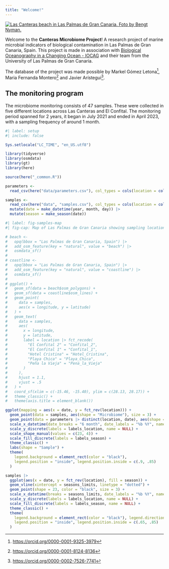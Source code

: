 ```yaml
---
title: "Welcome!"
---
```


[![Las Canteras beach in Las Palmas de Gran Canaria. Foto by Bengt Nyman.](canteras.jpeg)](https://upload.wikimedia.org/wikipedia/commons/1/1e/Playa_de_las_Canteras_2016_33.jpg)

Welcome to the **Canteras Microbiome Project**! A research project of marine microbial indicators of biological contamination in Las Palmas de Gran Canaria, Spain. This project is made in association with [Biological Oceanography in a Changing Ocean - IOCAG](https://www.gob-iocag.ulpgc.es/) and their team from the University of Las Palmas de Gran Canaria.

The database of the project was made possible by Markel Gómez Letona^[<https://orcid.org/0000-0001-9325-3979>], Maria Fernanda Montero^[<https://orcid.org/0000-0001-8124-8136>] and Javier Arístegui^[<https://orcid.org/0000-0002-7526-7741>].

## The monitoring program

The microbiome monitoring consists of 47 samples. These were collected in five different locations across Las Canteras and El Confital. The monitoring period spanned for 2 years, it began in July 2021 and ended in April 2023, with a sampling frequency of around 1 month.

```r
#| label: setup
#| include: false

Sys.setlocale("LC_TIME", "en_US.utf8")

library(tidyverse)
library(osmdata)
library(gt)
library(here)

source(here("_common.R"))

parameters <- 
  read_csv(here("data/parameters.csv"), col_types = cols(location = col_factor(levels = locations)))

samples <-
  read_csv(here("data", "samples.csv"), col_types = cols(location = col_factor(levels = locations))) |> 
  mutate(date = make_datetime(year, month, day)) |> 
  mutate(season = make_season(date))
```

```r
#| label: fig-samples-map
#| fig-cap: Map of Las Palmas de Gran Canaria showing sampling locations.

# beach <-
#   opq(bbox = "Las Palmas de Gran Canaria, Spain") |> 
#   add_osm_feature(key = "natural", value = "beach") |> 
#   osmdata_sf()
# 
# coastline <- 
#   opq(bbox = "Las Palmas de Gran Canaria, Spain") |> 
#   add_osm_feature(key = "natural", value = "coastline") |> 
#   osmdata_sf()
#   
# ggplot() +
#   geom_sf(data = beach$osm_polygons) +
#   geom_sf(data = coastline$osm_lines) +
#   geom_point(
#     data = samples,
#     aes(x = longitude, y = latitude)
#   ) +
#   geom_text(
#     data = samples,
#     aes(
#       x = longitude,
#       y = latitude,
#       label = location |> fct_recode(
#         "El Confital 2" = "Confital_2",
#         "El Confital 1" = "Confital_1",
#         "Hotel Cristina" = "Hotel_Cristina",
#         "Playa Chica" = "Playa_Chica",
#         "Peña la Vieja" = "Pena_la_Vieja"
#       )
#     ),
#     hjust = 1.1,
#     vjust = .5
#   ) +
#   coord_sf(xlim = c(-15.46, -15.40), ylim = c(28.13, 28.17)) +
#   theme_classic() +
#   theme(axis.title = element_blank())
```

```r
ggplot(mapping = aes(x = date, y = fct_rev(location))) +
  geom_point(data = samples, aes(shape = "Microbiome"), size = 3) +
  geom_point(data = parameters |> distinct(location, date), aes(shape = "Parameters"), size = 1) +
  scale_x_datetime(date_breaks = "6 month", date_labels = "%b %Y", name = NULL) +
  scale_y_discrete(labels = labels_location, name = NULL) +
  scale_shape_manual(values = c(23, 4)) +
  scale_fill_discrete(labels = labels_season) +
  theme_classic() +
  labs(shape = "Sample") +
  theme(
    legend.background = element_rect(color = "black"),
    legend.position = "inside", legend.position.inside = c(.9, .85)
  )
```
```r
samples |> 
  ggplot(aes(x = date, y = fct_rev(location), fill = season)) +
  geom_vline(xintercept = seasons_limits, linetype = "dotted") +
  geom_point(shape = 23, color = "black", size = 3) +
  scale_x_datetime(breaks = seasons_limits, date_labels = "%b %Y", name = NULL) +
  scale_y_discrete(labels = labels_location, name = NULL) +
  scale_fill_discrete(labels = labels_season, name = NULL) +
  theme_classic() +
  theme(
    legend.background = element_rect(color = "black"), legend.direction = "horizontal",
    legend.position = "inside", legend.position.inside = c(.65, .85)
  )
```
